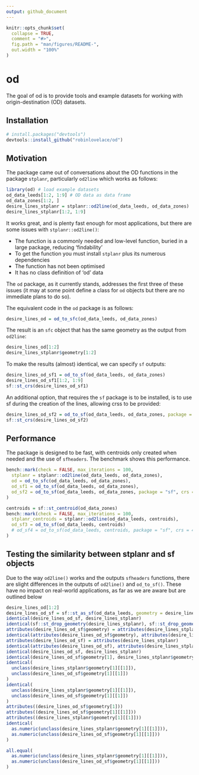 ```yaml
---
output: github_document
---
```


<!-- README.md is generated from README.Rmd. Please edit that file -->

```r
knitr::opts_chunk$set(
  collapse = TRUE,
  comment = "#>",
  fig.path = "man/figures/README-",
  out.width = "100%"
)
```

# od

<!-- badges: start -->
<!-- badges: end -->

The goal of od is to provide tools and example datasets for working with origin-destination (OD) datasets.

## Installation

<!-- You can install the released version of od from [CRAN](https://CRAN.R-project.org) with: 

``` r
install.packages("od")
```

And the development version from [GitHub](https://github.com/) with:

-->

``` r
# install.packages("devtools")
devtools::install_github("robinlovelace/od")
```

## Motivation

The package came out of conversations about the OD functions in the package `stplanr`, particularly `od2line` which works as follows:

```r
library(od) # load example datasets
od_data_leeds[1:2, 1:9] # OD data as data frame
od_data_zones[1:2, ]
desire_lines_stplanr = stplanr::od2line(od_data_leeds, od_data_zones)
desire_lines_stplanr[1:2, 1:9]
```

It works great, and is plenty fast enough for most applications, but there are some issues with `stplanr::od2line()`:

- The function is a commonly needed and low-level function, buried in a large package, reducing 'findability'
- To get the function you must install `stplanr` plus its numerous dependencies
- The function has not been optimised
- It has no class definition of 'od' data

The `od` package, as it currently stands, addresses the first three of these issues (it may at some point define a class for `od` objects but there are no immediate plans to do so).

The equivalent code in the `od` package is as follows:

```r
desire_lines_od = od_to_sfc(od_data_leeds, od_data_zones)
```

The result is an `sfc` object that has the same geometry as the output from `od2line`:

```r
desire_lines_od[1:2]
desire_lines_stplanr$geometry[1:2]
```

To make the results (almost) identical, we can specify `sf` outputs:

```r
desire_lines_od_sf1 = od_to_sf(od_data_leeds, od_data_zones)
desire_lines_od_sf1[1:2, 1:9]
sf::st_crs(desire_lines_od_sf1)
```

An additional option, that requires the `sf` package is to be installed, is to use sf during the creation of the lines, allowing crss to be provided:

```r
desire_lines_od_sf2 = od_to_sf(od_data_leeds, od_data_zones, package = "sf", crs = 4326)
sf::st_crs(desire_lines_od_sf2)
```


## Performance

The package is designed to be fast, with centroids only created when needed and the use of `sfheaders`.
The benchmark shows this performance.

```r
bench::mark(check = FALSE, max_iterations = 100,
  stplanr = stplanr::od2line(od_data_leeds, od_data_zones),
  od = od_to_sfc(od_data_leeds, od_data_zones),
  od_sf1 = od_to_sf(od_data_leeds, od_data_zones),
  od_sf2 = od_to_sf(od_data_leeds, od_data_zones, package = "sf", crs = 4326)
)

```

```r
centroids = sf::st_centroid(od_data_zones)
bench::mark(check = FALSE, max_iterations = 100,
  stplanr_centroids = stplanr::od2line(od_data_leeds, centroids),
  od_sf3 = od_to_sf(od_data_leeds, centroids)
  # od_sf4 = od_to_sf(od_data_leeds, centroids, package = "sf", crs = 4326)
)

```


## Testing the similarity between stplanr and sf objects

Due to the way `od2line()` works and the outputs `sfheaders` functions, there are slight differences in the outputs of `od2line()` and `od_to_sf()`. 
These have no impact on real-world applications, as far as we are aware but are outlined below 

```r
desire_lines_od[1:2]
desire_lines_od_sf = sf::st_as_sf(od_data_leeds, geometry = desire_lines_od, crs = 4326)
identical(desire_lines_od_sf, desire_lines_stplanr)
identical(sf::st_drop_geometry(desire_lines_stplanr), sf::st_drop_geometry(desire_lines_od_sf))
attributes(desire_lines_od_sf$geometry) = attributes(desire_lines_stplanr$geometry)
identical(attributes(desire_lines_od_sf$geometry), attributes(desire_lines_stplanr$geometry))
attributes(desire_lines_od_sf) = attributes(desire_lines_stplanr)
identical(attributes(desire_lines_od_sf), attributes(desire_lines_stplanr))
identical(desire_lines_od_sf, desire_lines_stplanr)
identical(desire_lines_od_sf$geometry[1], desire_lines_stplanr$geometry[1])
identical(
  unclass(desire_lines_stplanr$geometry[1][[1]]),
  unclass(desire_lines_od_sf$geometry[1][[1]])
)
identical(
  unclass(desire_lines_stplanr$geometry[1][[1]]),
  unclass(desire_lines_od_sf$geometry[1][[1]])
)
attributes((desire_lines_od_sf$geometry[1]))
attributes((desire_lines_od_sf$geometry[1][[1]]))
attributes((desire_lines_stplanr$geometry[1][[1]]))
identical(
  as.numeric(unclass(desire_lines_stplanr$geometry[1][[1]])),
  as.numeric(unclass(desire_lines_od_sf$geometry[1][[1]]))
)

all.equal(
  as.numeric(unclass(desire_lines_stplanr$geometry[1][[1]])),
  as.numeric(unclass(desire_lines_od_sf$geometry[1][[1]]))
)
```


